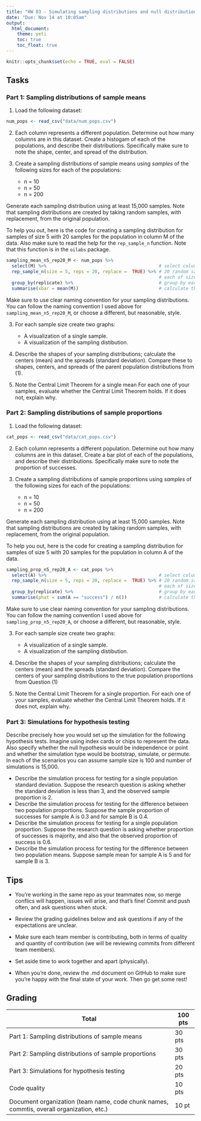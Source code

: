 ```yaml
---
title: "HW 03 - Simulating sampling distributions and null distributions"
date: "Due: Nov 14 at 10:05am"
output: 
  html_document: 
    theme: yeti
    toc: true
    toc_float: true
---
```


```r
knitr::opts_chunk$set(echo = TRUE, eval = FALSE)
```

## Tasks

<!-- Part 1: Sampling distributions of sample means -->

### Part 1: Sampling distributions of sample means

1. Load the following dataset:

```r
num_pops <- read_csv("data/num_pops.csv")
```

2. Each column represents a different population. Determine out how many columns 
are in this dataset. Create a histogam of each of the populations, and describe
their distributions. Specifically make sure to note the shape, center, and 
spread of the distribution.

3. Create a sampling distributions of sample means using *samples* of the 
following sizes for each of the populations:

    - n = 10
    - n = 50
    - n = 200

Generate each sampling distribution using at least 15,000 samples. Note that sampling distributions are created by taking random samples, with replacement, from the original population.

To help you out, here is the code for creating a sampling distribution for samples
of size 5 with 20 samples for the population in column M of the data. Also make sure 
to read the help for the `rep_sample_n` function. Note that this function is 
in the `oilabs` package.

```r
sampling_mean_n5_rep20_M <- num_pops %>%
  select(M) %>%                                          # select column M
  rep_sample_n(size = 5, reps = 20, replace =  TRUE) %>% # 20 random samples w/ replacement,
                                                         # each of size 5
  group_by(replicate) %>%                                # group by each replicate
  summarise(xbar = mean(M))                              # calculate the mean of each sample
```

Make sure to use clear naming convention for your sampling distributions. You can 
follow the naming convention I used above for `sampling_mean_n5_rep20_M`, or choose a 
different, but reasonable, style.

3. For each sample size create two graphs:
    - A visualization of a single sample.
    - A visualization of the sampling distibution.

4. Describe the shapes of your sampling distributions; calculate the centers (mean) 
and the spreads (standard deviation). Compare these to shapes, centers, and spreads 
of the parent population distributions from (1).

5. Note the Central Limit Theorem for a single mean For each one of your samples,
evaluate whether the Central Limit Theorem holds. If it does not, explain why.

<!-- Part 2: Sampling distributions of sample proportions -->

### Part 2: Sampling distributions of sample proportions

1. Load the following dataset:

```r
cat_pops <- read_csv("data/cat_pops.csv")
```

2. Each column represents a different population. Determine out how many columns 
are in this dataset. Create a bar plot of each of the populations, and describe
their distributions. Specifically make sure to note the proportion of successes.

3. Create a sampling distributions of sample proportions using *samples* of the 
following sizes for each of the populations:

    - n = 10
    - n = 50
    - n = 200

Generate each sampling distribution using at least 15,000 samples. Note that sampling distributions are created by taking random samples, with replacement, from the original population.

To help you out, here is the code for creating a sampling distribution for samples
of size 5 with 20 samples for the population in column A of the data.

```r
sampling_prop_n5_rep20_A <- cat_pops %>%
  select(A) %>%                                          # select column A
  rep_sample_n(size = 5, reps = 20, replace =  TRUE) %>% # 20 random samples w/ replacement,
                                                         # each of size 5
  group_by(replicate) %>%                                # group by each replicate
  summarise(phat = sum(A == "success") / n())            # calculate the mean of each sample
```

Make sure to use clear naming convention for your sampling distributions. You can 
follow the naming convention I used above for `sampling_prop_n5_rep20_A`, or choose a 
different, but reasonable, style.

3. For each sample size create two graphs:
    - A visualization of a single sample.
    - A visualization of the sampling distibution.

4. Describe the shapes of your sampling distributions; calculate the centers (mean) 
and the spreads (standard deviation). Compare the centers of your sampling distributions 
to the true population proportions from Question (1)

5. Note the Central Limit Theorem for a single proportion. For each one of your samples,
evaluate whether the Central Limit Theorem holds. If it does not, explain why.

<!-- Part 3: Simulations for hypothesis testing -->

### Part 3: Simulations for hypothesis testing

Describe precisely how you would set up the simulation for the following hypothesis tests. 
Imagine using index cards or chips to represent the data. Also specify whether the null 
hypothesis would be independence or point and whether the simulation type would be 
bootstrap, simulate, or permute. In each of the scenarios you can assume sample size is
100 and number of simulations is 15,000.

- Describe the simulation process for testing for a single population standard deviation. 
Suppose the research question is asking whether the standard deviation is less than 3, 
and the observed sample proportion is 2.
- Describe the simulation process for testing for the difference between two population proportions. Suppose the sample proportion of successes for sample A is 0.3 and for 
sample B is 0.4.
- Describe the simulation process for testing for a single population proportion. Suppose 
the research question is asking whether proportion of successes is majority, and also that 
the observed proportion of success is 0.6.
- Describe the simulation process for testing for the difference between two population means. Suppose sample mean for sample A is 5 and for sample B is 3.

## Tips

- You're working in the same repo as your teammates now, so merge conflics will happen, issues will arise, and that’s fine! Commit and push often, and ask questions when stuck.

- Review the grading guidelines below and ask questions if any of the expectations are unclear.

- Make sure each team member is contributing, both in terms of quality and quantity of contribution (we will be reviewing commits from different team members).

- Set aside time to work together and apart (physically).

- When you're done, review the .md document on GitHub to make sure you're happy with the final state of your work. Then go get some rest!

## Grading

Total                                                   | 100 pts
--------------------------------------------------------|--------
Part 1: Sampling distributions of sample means          | 30 pts
Part 2: Sampling distributions of sample proportions    | 30 pts
Part 3: Simulations for hypothesis testing              | 20 pts
Code quality                                            | 10 pts
Document organization  (team name, code chunk names, commtis, overall organization, etc.)                                     | 10 pt
